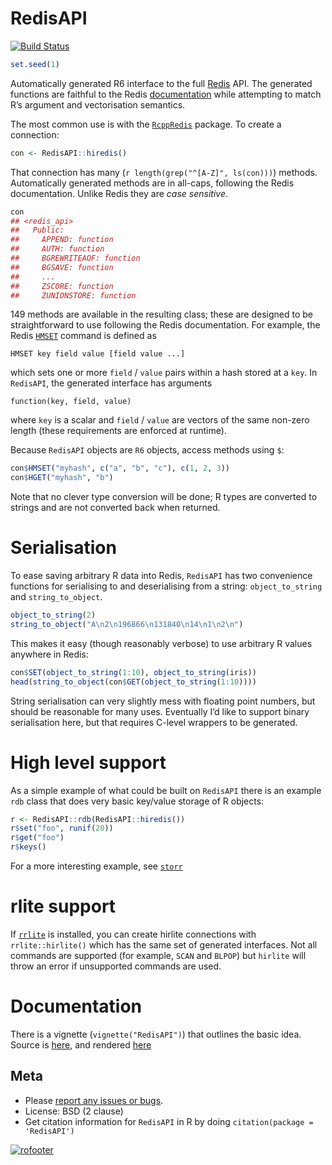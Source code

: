 # RedisAPI

[![Build Status](https://travis-ci.org/ropensci/RedisAPI.png?branch=master)](https://travis-ci.org/ropensci/RedisAPI)

```r
set.seed(1)
```

Automatically generated R6 interface to the full [Redis](http://redis.io) API.  The generated functions are faithful to the Redis [documentation](http://redis.io/commands) while attempting to match R's argument and vectorisation semantics.

The most common use is with the [`RcppRedis`](https://github.com/eddelbuettel/rcppredis) package.  To create a connection:

```r
con <- RedisAPI::hiredis()
```

That connection has many (`r length(grep("^[A-Z]", ls(con)))`) methods. Automatically generated methods are in all-caps, following the Redis documentation.  Unlike Redis they are *case sensitive*.

```r
con
## <redis_api>
##   Public:
##     APPEND: function
##     AUTH: function
##     BGREWRITEAOF: function
##     BGSAVE: function
##     ...
##     ZSCORE: function
##     ZUNIONSTORE: function
```

149 methods are available in the resulting class; these are designed to be straightforward to use following the Redis documentation.  For example, the Redis [`HMSET`](http://redis.io/commands/hmset) command is defined as

```
HMSET key field value [field value ...]
```

which sets one or more `field` / `value` pairs within a hash stored at a `key`.  In `RedisAPI`, the generated interface has arguments

```
function(key, field, value)
```

where `key` is a scalar and `field` / `value` are vectors of the same non-zero length (these requirements are enforced at runtime).

Because `RedisAPI` objects are `R6` objects, access methods using `$`:

```r
con$HMSET("myhash", c("a", "b", "c"), c(1, 2, 3))
con$HGET("myhash", "b")
```

Note that no clever type conversion will be done; R types are converted to strings and are not converted back when returned.

# Serialisation

To ease saving arbitrary R data into Redis, `RedisAPI` has two convenience functions for serialising to and deserialising from a string: `object_to_string` and `string_to_object`.

```r
object_to_string(2)
string_to_object("A\n2\n196866\n131840\n14\n1\n2\n")
```

This makes it easy (though reasonably verbose) to use arbitrary R values anywhere in Redis:

```r
con$SET(object_to_string(1:10), object_to_string(iris))
head(string_to_object(con$GET(object_to_string(1:10))))
```

String serialisation can very slightly mess with floating point numbers, but should be reasonable for many uses.  Eventually I'd like to support binary serialisation here, but that requires C-level wrappers to be generated.

# High level support

As a simple example of what could be built on `RedisAPI` there is an example `rdb` class that does very basic key/value storage of R objects:

```r
r <- RedisAPI::rdb(RedisAPI::hiredis())
r$set("foo", runif(20))
r$get("foo")
r$keys()
```

For a more interesting example, see [`storr`](https://github.com/richfitz/storr)

# rlite support

If [`rrlite`](https://github.com/ropensci/rrlite) is installed, you can create hirlite connections with `rrlite::hirlite()` which has the same set of generated interfaces.  Not all commands are supported (for example, `SCAN` and `BLPOP`) but `hirlite` will throw an error if unsupported commands are used.

# Documentation

There is a vignette (`vignette("RedisAPI")`) that outlines the basic idea.  Source is [here](vignette/RedisAPI.Rmd), and rendered [here](http://htmlpreview.github.io/?https://raw.githubusercontent.com/ropensci/RedisAPI/master/inst/doc/RedisAPI.html)

## Meta

* Please [report any issues or bugs](https://github.com/ropensci/RedisAPI/issues).
* License: BSD (2 clause)
* Get citation information for `RedisAPI` in R by doing `citation(package = 'RedisAPI')`

[![rofooter](http://ropensci.org/public_images/github_footer.png)](http://ropensci.org)
